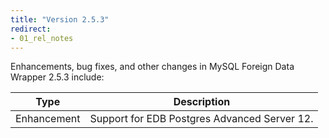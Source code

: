 ```yaml
---
title: "Version 2.5.3"
redirect:
- 01_rel_notes
---
```



Enhancements, bug fixes, and other changes in MySQL Foreign Data Wrapper 2.5.3 include:

| Type | Description |
| ---- |------------ |
| Enhancement | Support for EDB Postgres Advanced Server 12. |



